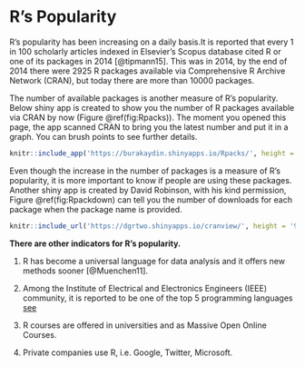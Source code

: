 

# R's Popularity

R's popularity has been increasing on a daily basis.It is reported that every 1 in 100 scholarly articles indexed in Elsevier’s Scopus database 
cited R or one of its packages in 2014 [@tipmann15]. This was in 2014, by the end of 2014 there were 2925 R packages available via Comprehensive R Archive Network (CRAN), but today there are more than 10000 packages.

The number of available packages is another measure of R's popularity. Below shiny app is created to show you the number of R packages available via CRAN by now (Figure \@ref(fig:Rpacks)). The moment you opened this page, the app scanned CRAN to bring you the latest number and put it in a graph. You can brush points to see further details.

```r
knitr::include_app('https://burakaydin.shinyapps.io/Rpacks/', height = '550px')
```


Even though the increase in the number of packages is a measure of R's popularity, it is more important to know if people are using these packages. Another shiny app is created by David Robinson, with his kind permission, Figure \@ref(fig:Rpackdown) can tell you the number of downloads for each package when the package name is provided.

```r
knitr::include_url('https://dgrtwo.shinyapps.io/cranview/', height = '900px')
```



__There are other indicators for R's popularity.__

1. R has become a universal language for data analysis and it offers new methods sooner  [@Muenchen11].

2. Among the Institute of Electrical and Electronics Engineers (IEEE) community, it is reported to be one of the top 5 programming languages <a href="http://blog.revolutionanalytics.com/popularity/" target="_blank">see</a>

3. R courses are offered in universities and as Massive Open Online Courses.

4. Private companies use R, i.e. Google, Twitter, Microsoft.